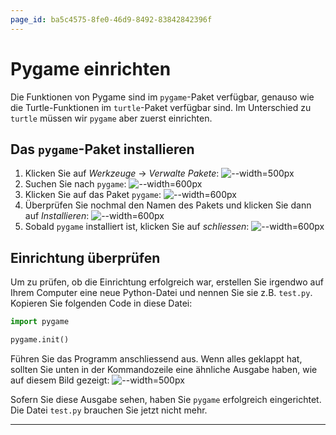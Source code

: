 ```yaml
---
page_id: ba5c4575-8fe0-46d9-8492-83842842396f
---
```

# Pygame einrichten
Die Funktionen von Pygame sind im `pygame`-Paket verfügbar, genauso wie die Turtle-Funktionen im `turtle`-Paket verfügbar sind. Im Unterschied zu `turtle` müssen wir `pygame` aber zuerst einrichten.

## Das `pygame`-Paket installieren
1. Klicken Sie auf _Werkzeuge_ → _Verwalte Pakete_:
   ![--width=500px](img/pygame-einrichten/verwalte-pakete.png)
2. Suchen Sie nach `pygame`:
   ![--width=600px](img/pygame-einrichten/suchen.png)
3. Klicken Sie auf das Paket `pygame`:
   ![--width=600px](img/pygame-einrichten/suchergebnisse.png)
4. Überprüfen Sie nochmal den Namen des Pakets und klicken Sie dann auf _Installieren_:
   ![--width=600px](img/pygame-einrichten/installieren.png)
5. Sobald `pygame` installiert ist, klicken Sie auf _schliessen_:
   ![--width=600px](img/pygame-einrichten/installiert.png)

## Einrichtung überprüfen
Um zu prüfen, ob die Einrichtung erfolgreich war, erstellen Sie irgendwo auf Ihrem Computer eine neue Python-Datei und nennen Sie sie z.B. `test.py`. Kopieren Sie folgenden Code in diese Datei:

```python showLineNumbers
import pygame

pygame.init()
```

Führen Sie das Programm anschliessend aus. Wenn alles geklappt hat, sollten Sie unten in der Kommandozeile eine ähnliche Ausgabe haben, wie auf diesem Bild gezeigt:
![--width=500px](img/pygame-einrichten/test.png)

Sofern Sie diese Ausgabe sehen, haben Sie `pygame` erfolgreich eingerichtet. Die Datei `test.py` brauchen Sie jetzt nicht mehr.

---
